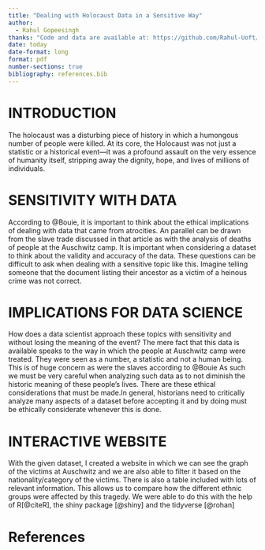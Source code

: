 ```yaml
---
title: "Dealing with Holocaust Data in a Sensitive Way"
author: 
  - Rahul Gopeesingh
thanks: "Code and data are available at: https://github.com/Rahul-Uoft/Shiny.git and https://6p27t3-rahul-gopeesingh.shinyapps.io/shiny/"
date: today
date-format: long
format: pdf
number-sections: true
bibliography: references.bib
---
```


# INTRODUCTION

The holocaust was a disturbing piece of history in which a humongous number of people were killed. At its core, the Holocaust was not just a statistic or a historical event—it was a profound assault on the very essence of humanity itself, stripping away the dignity, hope, and lives of millions of individuals.

# SENSITIVITY WITH DATA

According to @Bouie, it is important to think about the ethical implications of dealing with data that came from atrocities. An parallel can be drawn from the slave trade discussed in that article as with the analysis of deaths of people at the Auschwitz camp. It is important when considering a dataset to think about the validity and accuracy of the data. These questions can be difficult to ask when dealing with a sensitive topic like this. Imagine telling someone that the document listing their ancestor as a victim of a heinous crime was not correct.

# IMPLICATIONS FOR DATA SCIENCE

How does a data scientist approach these topics with sensitivity and without losing the meaning of the event? The mere fact that this data is available speaks to the way in which the people at Auschwitz camp were treated. They were seen as a number, a statistic and not a human being. This is of huge concern as were the slaves according to @Bouie As such we must be very careful when analyzing such data as to not diminish the historic meaning of these people's lives. There are these ethical considerations that must be made.In general, historians need to critically analyze many aspects of a dataset before accepting it and by doing must be ethically considerate whenever this is done.

# INTERACTIVE WEBSITE

With the given dataset, I created a website in which we can see the graph of the victims at Auschwitz and we are also able to filter it based on the nationality/category of the victims. There is also a table included with lots of relevant information. This allows us to compare how the different ethnic groups were affected by this tragedy. We were able to do this with the help of R[@citeR], the shiny package [@shiny] and the tidyverse [@rohan]

# References

